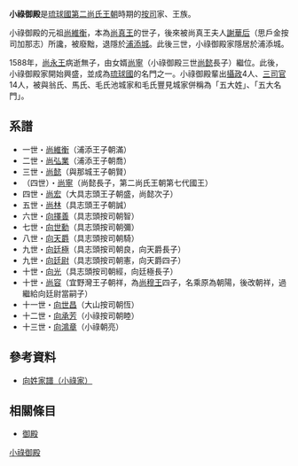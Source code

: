 {{noteTA
|1=zh-hans:华后; zh-hant:華后;
}}
{{Lewchewan|kanji=小祿御殿|kana=ウルクウドゥン|romaji=Uruku udun}}
'''小祿御殿'''是[[琉球國|琉球國]][[第二尚氏王朝|第二尚氏王朝]]時期的[[按司|按司]]家、王族。

小祿御殿的元祖[[尚維衡|尚維衡]]，本為[[尚真王|尚真王]]的世子，後來被尚真王夫人[[謝華后|謝華后]]（思戶金按司加那志）所讒，被廢黜，退隱於[[浦添城|浦添城]]。此後三世，小祿御殿家隱居於浦添城。

1588年，[[尚永王|尚永王]]病逝無子，由女婿[[尚寧|尚寧]]（小祿御殿三世[[尚懿|尚懿]]長子）繼位。此後，小祿御殿家開始興盛，並成為[[琉球國|琉球國]]的名門之一。小祿御殿輩出[[攝政_(琉球)|攝政]]4人、[[三司官|三司官]]14人，被與翁氏、馬氏、毛氏池城家和毛氏豐見城家併稱為「五大姓」、「五大名門」。

== 系譜 ==
*一世・[[尚維衡|尚維衡]]（浦添王子朝滿） 
*二世・[[尚弘業|尚弘業]]（浦添王子朝喬）
*三世・[[尚懿|尚懿]]（與那城王子朝賢）
* （四世）・[[尚寧|尚寧]]（尚懿長子，第二尚氏王朝第七代國王）
*四世・[[尚宏|尚宏]]（大具志頭王子朝盛，尚懿次子）
*五世・[[尚林|尚林]]（具志頭王子朝誠）
*六世・[[向擇善|向擇善]]（具志頭按司朝智）
*七世・[[向世勳|向世勳]]（具志頭按司朝彌）
*八世・[[向天爵|向天爵]]（具志頭按司朝騎）
*九世・[[向廷極|向廷極]]（具志頭按司朝良，向天爵長子）
*九世・[[向廷尉|向廷尉]]（具志頭按司朝憲，向天爵四子）
*十世・[[向光|向光]]（具志頭按司朝經，向廷極長子）
*十世・[[尚容|尚容]]（宜野灣王子朝祥，為[[尚穆王|尚穆王]]四子，名乘原為朝陽，後改朝祥，過繼給向廷尉當嗣子）
*十一世・[[向世昌|向世昌]]（大山按司朝恆）
*十二世・[[向承芳|向承芳]]（小祿按司朝睦）
*十三世・[[向鴻章|向鴻章]]（小祿朝亮）

== 參考資料 ==
*[https://web.archive.org/web/20140106080012/http://www.tulips.tsukuba.ac.jp/limedio/dlam/B1241188/1/vol05/syuri/201.htm 向姓家譜（小祿家）] {{ja icon}}

== 相關條目 ==
*[[御殿|御殿]]

[[Category:小祿御殿|]]